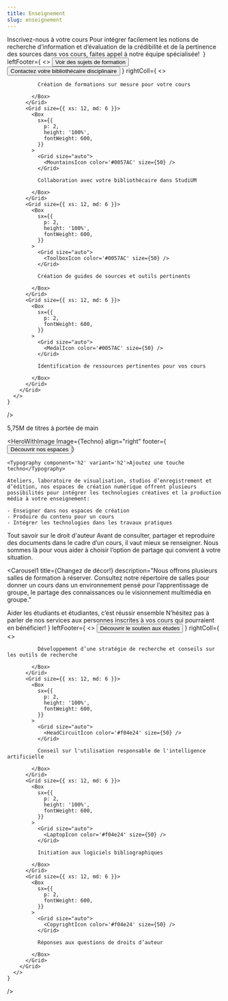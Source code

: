 ```yaml
---
title: Enseignement
slug: enseignement
---
```



<SuperHero
      title="Épauler l'enseignement, c'est notre rayon"
      imageName='enseignement'
      subTitle='Technicien en documentation - Bibliothèque Thérèse-Gouin-Décarie'
/>

<Section bg="bleu100">
  <HeroWithText2
    leftColl={
      <>
        <Typography component="h2" variant="h2">Inscrivez-nous à votre cours</Typography>
        <Typography>Pour intégrer facilement les notions de recherche d’information et d’évaluation de la crédibilité et de la pertinence des sources dans vos cours, faites appel à notre équipe spécialisée! </Typography>
      </>
    }
    leftFooter={
      <>
        <Button secondary href="formations-cours">Voir des sujets de formation</Button>
        <Button primary href="../nous-joindre/notre-equipe">Contactez votre bibliothécaire disciplinaire</Button>
      </>
    }
    rightColl={
      <>
        <Grid container spacing={2}>
          <Grid size={{ xs: 12, md: 6 }}>
            <Box
              sx={{
                p: 2,
                height: '100%',
                fontWeight: 600,
              }}
            >
              <Grid size="auto">
                <ChalkboardTeacherIcon color='#0057AC' size={50} />
              </Grid>

              Création de formations sur mesure pour votre cours

            </Box>
          </Grid>
          <Grid size={{ xs: 12, md: 6 }}>
            <Box
              sx={{
                p: 2,
                height: '100%',
                fontWeight: 600,
              }}
            >
              <Grid size="auto">
                <MountainsIcon color='#0057AC' size={50} />
              </Grid>

              Collaboration avec votre bibliothécaire dans StudiUM

            </Box>
          </Grid>
          <Grid size={{ xs: 12, md: 6 }}>
            <Box
              sx={{
                p: 2,
                height: '100%',
                fontWeight: 600,
              }}
            >
              <Grid size="auto">
                <ToolboxIcon color='#0057AC' size={50} />
              </Grid>

              Création de guides de sources et outils pertinents

            </Box>
          </Grid>
          <Grid size={{ xs: 12, md: 6 }}>
            <Box
              sx={{
                p: 2,
                fontWeight: 600,
              }}
            >
              <Grid size="auto">
                <MedalIcon color='#0057AC' size={50} />
              </Grid>

              Identification de ressources pertinentes pour vos cours

            </Box>
          </Grid>
        </Grid>
      </>
    }
  />

</Section>

<Section>
<Typography component="h2" variant="display2">5,75M de titres à portée de main</Typography>



 <RichList>
    <RichListItemWithLink 
      title="Réserve de cours"
      description="Assurez un accès aux documents importants dans le cadre de vos cours en créant une réserve de cours pour la session."
      href="reserve"
      linkText="Mettre un livre à la réserve"
    />
    <RichListItemWithLink 
      title="Suggestion d’achat"
      description="Il vous manque un document qui serait utile pour votre cours? Nous l’achèterons pour vous !"
      href="/nous-joindre/suggestion-achat/"
      linkText="Faire une suggestion"
    />
    <RichListItemWithLink 
      title="Collections spéciales"
      description="Nous conservons plus de 150 000 documents anciens, rares ou précieux, qui sont entièrement à la disposition de la communauté UdeM pour la consultation et la recherche."
      href="../a-propos/nos-collections-speciales"
      linkText="En savoir plus"
    />
  </RichList>

</Section>


<Section bg='bleu600'>

  <HeroWithImage
    Image={Techno}
    align="right"
    footer={<Button primary href='/espaces/'>Découvrir nos espaces</Button>}
  >
    <Typography component='h2' variant='h2'>Ajoutez une touche techno</Typography>
    
    Ateliers, laboratoire de visualisation, studios d’enregistrement et d’édition, nos espaces de création numérique offrent plusieurs possibilités pour intégrer les technologies créatives et la production média à votre enseignement:
  
    - Enseigner dans nos espaces de création
    - Produire du contenu pour un cours
    - Intégrer les technologies dans les travaux pratiques

  </HeroWithImage>
</Section>

<Section>
  <Typography component="h2" variant="display2">Tout savoir sur le droit d'auteur</Typography>
  <Typography> Avant de consulter, partager et reproduire des documents dans le cadre d’un cours, il vaut mieux se renseigner. Nous sommes là pour vous aider à choisir l’option de partage qui convient à votre situation.</Typography>


  <RichList>
    <RichListItemWithLink
      title="Donner accès aux lectures suggérées"
      description="Partager des documents tout en respectant le droit d'auteur? Vous pouvez le faire grâce à la licence Copidec, aux abonnements des bibliothèques ou selon les exceptions prévues par le droit d'auteur."
      href="https://boite-outils.bib.umontreal.ca/c.php?g=740213&p=5341400"
      linkText="Voir les informations"
    />
    <RichListItemWithLink 
      title="Déclaration de reproduction"
      description="Si vous devez utiliser du matériel protégé dans votre cours, vous devez déclarer vos reproductions en vertu de la licence Copibec, via l’outil Savia."
      href="https://boite-outils.bib.umontreal.ca/recherche/declaration-reproduction"
      linkText="Faire une déclaration"
    />
    <RichListItemWithLink 
      title="Autres services"
      description="Notre équipe offre également du soutien au droit d’auteur en contexte de recherche."
      href="../recherche"
      linkText="Voir les services pour la recherche"
    />
  </RichList>
</Section>


    
<Section bg='vertFonce'>

<Carousel1
    title={<Typography component="h2" variant="h2Carousel">Changez de décor!</Typography>}
    description="Nous offrons plusieurs salles de formation à réserver. Consultez notre répertoire de salles pour donner un cours dans un environnement pensé pour l’apprentissage de groupe, le partage des connaissances ou le visionnement multimédia en groupe."
  >

<CardWithImage
        title="Salle didactique de Thérèse-Gouin-Décarie"
        Image={Didactheque}
        href="https://calendrier.bib.umontreal.ca/space/19189"
        moreText="Réserver à TGD"
      /> 

<CardWithImage
        title="Salle didactique du Campus de Laval"
        Image={DidacthequeLaval}
        href="https://calendrier.bib.umontreal.ca/space/17823"
        moreText="Réserver au Campus Laval"
      /> 

  </Carousel1>

</Section>

<Section bg="rose300">
  <HeroWithText2
    leftColl={
      <>
        <Typography component="h2" variant="h2">Aider les étudiants et étudiantes, c’est réussir ensemble</Typography>
        <Typography>N’hésitez pas à parler de nos services aux personnes inscrites à vos cours qui pourraient en bénéficier! </Typography>
      </>
    }
    leftFooter={
      <>
        <Button primary href="../etudes">Découvrir le soutien aux études</Button>
      </>
    }
    rightColl={
      <>
        <Grid container spacing={2}>
          <Grid size={{ xs: 12, md: 6 }}>
            <Box
              sx={{
                p: 2,
                height: '100%',
                fontWeight: 600,
              }}
            >
              <Grid size="auto">
                <MagnifyingGlassIcon color='#f04e24' size={50} />
              </Grid>

              Développement d’une stratégie de recherche et conseils sur les outils de recherche

            </Box>
          </Grid>
          <Grid size={{ xs: 12, md: 6 }}>
            <Box
              sx={{
                p: 2,
                height: '100%',
                fontWeight: 600,
              }}
            >
              <Grid size="auto">
                <HeadCircuitIcon color='#f04e24' size={50} />
              </Grid>

              Conseil sur l'utilisation responsable de l'intelligence artificielle

            </Box>
          </Grid>
          <Grid size={{ xs: 12, md: 6 }}>
            <Box
              sx={{
                p: 2,
                height: '100%',
                fontWeight: 600,
              }}
            >
              <Grid size="auto">
                <LaptopIcon color='#f04e24' size={50} />
              </Grid>

              Initiation aux logiciels bibliographiques

            </Box>
          </Grid>
          <Grid size={{ xs: 12, md: 6 }}>
            <Box
              sx={{
                p: 2,
                fontWeight: 600,
              }}
            >
              <Grid size="auto">
                <CopyrightIcon color='#f04e24' size={50} />
              </Grid>

              Réponses aux questions de droits d’auteur

            </Box>
          </Grid>
        </Grid>
      </>
    }
  />

</Section>
